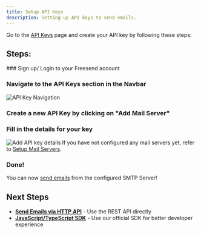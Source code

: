 ```yaml
---
title: Setup API Keys
description: Setting up API keys to send emails.
---
```


Go to the [API Keys](/api-keys) page and create your API key by following these steps:

## Steps:

<Steps>
### Sign up/ Login to your Freesend account

### Navigate to the API Keys section in the Navbar

<img
  className="w-[200px]"
  src="/images/api-keys-navigation.png"
  alt="API Key Navigation"
/>

### Create a new API Key by clicking on "Add Mail Server"

### Fill in the details for your key

<img
  className="w-[300px]"
  src="/images/add-api-key-details.png"
  alt="Add API key details"
/>
<Callout type="warning">
  If you have not configured any mail servers yet, refer to [Setup Mail
  Servers](/docs/configuration/mail-server).
</Callout>
### Done!

You can now [send emails](/docs/api/send-email) from the configured SMTP Server!

</Steps>

## Next Steps

- **[Send Emails via HTTP API](/docs/api/send-email)** - Use the REST API directly
- **[JavaScript/TypeScript SDK](/docs/sdk)** - Use our official SDK for better developer experience